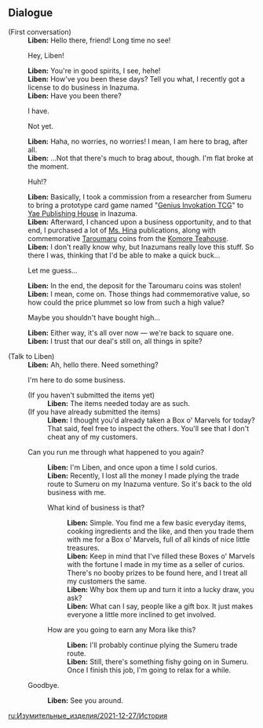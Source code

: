 {{EventTabs
|rootpage=Marvelous Merchandise/2021-12-27
|gallery=false
}}

==Dialogue==
{{Dialogue start}}
;(First conversation)
:'''Liben:''' Hello there, friend! Long time no see!
:{{DIcon}} Hey, Liben!
:'''Liben:''' You're in good spirits, I see, hehe!
:'''Liben:''' How've you been these days? Tell you what, I recently got a license to do business in Inazuma.
:'''Liben:''' Have you been there?
:{{DIcon}} I have.
:{{DIcon}} Not yet.
:'''Liben:''' Haha, no worries, no worries! I mean, I am here to brag, after all.
:'''Liben:''' ...Not that there's much to brag about, though. I'm flat broke at the moment.
:{{DIcon}} Huh!?
:'''Liben:''' Basically, I took a commission from a researcher from Sumeru to bring a prototype card game named "[[Genius Invokation TCG]]" to [[Yae Publishing House]] in Inazuma.
:'''Liben:''' Afterward, I chanced upon a business opportunity, and to that end, I purchased a lot of [[Ms. Hina]] publications, along with commemorative [[Taroumaru]] coins from the [[Komore Teahouse]].
:'''Liben:''' I don't really know why, but Inazumans really love this stuff. So there I was, thinking that I'd be able to make a quick buck...
:{{DIcon}} Let me guess...
:'''Liben:''' In the end, the deposit for the Taroumaru coins was stolen!
:'''Liben:''' I mean, come on. Those things had commemorative value, so how could the price plummet so low from such a high value?
:{{DIcon}} Maybe you shouldn't have bought high...
:'''Liben:''' Either way, it's all over now &mdash; we're back to square one.
:'''Liben:''' I trust that our deal's still on, all things in spite?

;(Talk to Liben)
:'''Liben:''' Ah, hello there. Need something?
:{{DIcon|BoxOfMarv}} I'm here to do some business.
:;(If you haven't submitted the items yet)
::'''Liben:''' The items needed today are as such.
:;(If you have already submitted the items)
::'''Liben:''' I thought you'd already taken a Box o' Marvels for today? That said, feel free to inspect the others. You'll see that I don't cheat any of my customers.
:{{DIcon}} Can you run me through what happened to you again?
::'''Liben:''' I'm Liben, and once upon a time I sold curios.
::'''Liben:''' Recently, I lost all the money I made plying the trade route to Sumeru on my Inazuma venture. So it's back to the old business with me.
::{{DIcon}} What kind of business is that?
:::'''Liben:''' Simple. You find me a few basic everyday items, cooking ingredients and the like, and then you trade them with me for a Box o' Marvels, full of all kinds of nice little treasures.
:::'''Liben:''' Keep in mind that I've filled these Boxes o' Marvels with the fortune I made in my time as a seller of curios. There's no booby prizes to be found here, and I treat all my customers the same.
:::'''Liben:''' Why box them up and turn it into a lucky draw, you ask?
:::'''Liben:''' What can I say, people like a gift box. It just makes everyone a little more inclined to get involved.
::{{DIcon}} How are you going to earn any Mora like this?
:::'''Liben:''' I'll probably continue plying the Sumeru trade route.
:::'''Liben:''' Still, there's something fishy going on in Sumeru. Once I finish this job, I'm going to relax for a while.
:{{DIcon}} Goodbye.
::'''Liben:''' See you around.
{{Dialogue end}}

[[ru:Изумительные_изделия/2021-12-27/История]]